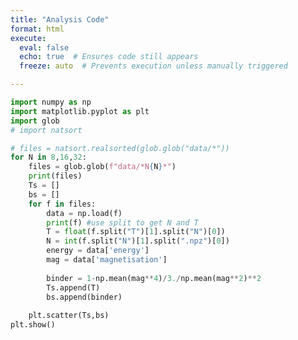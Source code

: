```yaml
---
title: "Analysis Code"
format: html
execute:
  eval: false
  echo: true  # Ensures code still appears
  freeze: auto  # Prevents execution unless manually triggered

---
```


```python
 
import numpy as np
import matplotlib.pyplot as plt
import glob 
# import natsort

# files = natsort.realsorted(glob.glob("data/*"))
for N in 8,16,32:
    files = glob.glob(f"data/*N{N}*")
    print(files)
    Ts = []
    bs = []
    for f in files:
        data = np.load(f)
        print(f) #use split to get N and T
        T = float(f.split("T")[1].split("N")[0])
        N = int(f.split("N")[1].split(".npz")[0])
        energy = data['energy']
        mag = data['magnetisation']
        
        binder = 1-np.mean(mag**4)/3./np.mean(mag**2)**2
        Ts.append(T)
        bs.append(binder)
        
    plt.scatter(Ts,bs)
plt.show()

```